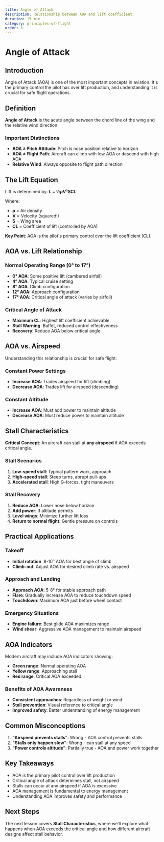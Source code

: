 ```yaml
---
title: Angle of Attack
description: Relationship between AOA and lift coefficient
duration: 15 min
category: principles-of-flight
order: 3
---
```


# Angle of Attack

## Introduction

Angle of Attack (AOA) is one of the most important concepts in aviation. It's the primary control the pilot has over lift production, and understanding it is crucial for safe flight operations.

## Definition

**Angle of Attack** is the acute angle between the chord line of the wing and the relative wind direction.

### Important Distinctions

- **AOA ≠ Pitch Attitude**: Pitch is nose position relative to horizon
- **AOA ≠ Flight Path**: Aircraft can climb with low AOA or descend with high AOA
- **Relative Wind**: Always opposite to flight path direction

## The Lift Equation

Lift is determined by: **L = ½ρV²SCL**

Where:

- **ρ** = Air density
- **V** = Velocity (squared!)
- **S** = Wing area
- **CL** = Coefficient of lift (controlled by AOA)

**Key Point**: AOA is the pilot's primary control over the lift coefficient (CL).

## AOA vs. Lift Relationship

### Normal Operating Range (0° to 17°)

- **0° AOA**: Some positive lift (cambered airfoil)
- **4° AOA**: Typical cruise setting
- **8° AOA**: Climb configuration
- **12° AOA**: Approach configuration
- **17° AOA**: Critical angle of attack (varies by airfoil)

### Critical Angle of Attack

- **Maximum CL**: Highest lift coefficient achievable
- **Stall Warning**: Buffet, reduced control effectiveness
- **Recovery**: Reduce AOA below critical angle

## AOA vs. Airspeed

Understanding this relationship is crucial for safe flight:

### Constant Power Settings

- **Increase AOA**: Trades airspeed for lift (climbing)
- **Decrease AOA**: Trades lift for airspeed (descending)

### Constant Altitude

- **Increase AOA**: Must add power to maintain altitude
- **Decrease AOA**: Must reduce power to maintain altitude

## Stall Characteristics

**Critical Concept**: An aircraft can stall at **any airspeed** if AOA exceeds critical angle.

### Stall Scenarios

1. **Low-speed stall**: Typical pattern work, approach
2. **High-speed stall**: Steep turns, abrupt pull-ups
3. **Accelerated stall**: High G-forces, tight maneuvers

### Stall Recovery

1. **Reduce AOA**: Lower nose below horizon
2. **Add power**: If altitude permits
3. **Level wings**: Minimize further lift loss
4. **Return to normal flight**: Gentle pressure on controls

## Practical Applications

### Takeoff

- **Initial rotation**: 8-10° AOA for best angle of climb
- **Climb-out**: Adjust AOA for desired climb rate vs. airspeed

### Approach and Landing

- **Approach AOA**: 5-8° for stable approach path
- **Flare**: Gradually increase AOA to reduce touchdown speed
- **Touchdown**: Maximum AOA just before wheel contact

### Emergency Situations

- **Engine failure**: Best glide AOA maximizes range
- **Wind shear**: Aggressive AOA management to maintain airspeed

## AOA Indicators

Modern aircraft may include AOA indicators showing:

- **Green range**: Normal operating AOA
- **Yellow range**: Approaching stall
- **Red range**: Critical AOA exceeded

### Benefits of AOA Awareness

- **Consistent approaches**: Regardless of weight or wind
- **Stall prevention**: Visual reference to critical angle
- **Improved safety**: Better understanding of energy management

## Common Misconceptions

1. **"Airspeed prevents stalls"**: Wrong - AOA control prevents stalls
2. **"Stalls only happen slow"**: Wrong - can stall at any speed
3. **"Power controls altitude"**: Partially true - AOA and power work together

## Key Takeaways

- AOA is the primary pilot control over lift production
- Critical angle of attack determines stall, not airspeed
- Stalls can occur at any airspeed if AOA is excessive
- AOA management is fundamental to energy management
- Understanding AOA improves safety and performance

## Next Steps

The next lesson covers **Stall Characteristics**, where we'll explore what happens when AOA exceeds the critical angle and how different aircraft designs affect stall behavior.
